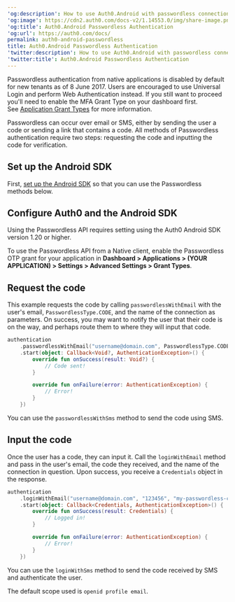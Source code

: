 ---
'og:description': How to use Auth0.Android with passwordless connections
'og:image': https://cdn2.auth0.com/docs-v2/1.14553.0/img/share-image.png
'og:title': Auth0.Android Passwordless Authentication
'og:url': https://auth0.com/docs/
permalink: auth0-android-passwordless
title: Auth0.Android Passwordless Authentication
'twitter:description': How to use Auth0.Android with passwordless connections
'twitter:title': Auth0.Android Passwordless Authentication
---
<Warning>

Passwordless authentication from native applications is disabled by default for new tenants as of 8 June 2017. Users are encouraged to use Universal Login and perform Web Authentication instead. If you still want to proceed you'll need to enable the MFA Grant Type on your dashboard first. See [Application Grant Types](/docs/get-started/applications/application-grant-types) for more information.

</Warning>

<Tooltip tip="Passwordless: Form of authentication that does not rely on a password as the first factor." cta="View Glossary" href="/docs/glossary?term=Passwordless">Passwordless</Tooltip> can occur over email or SMS, either by sending the user a code or sending a link that contains a code. All methods of Passwordless authentication require two steps: requesting the code and inputting the code for verification.

## Set up the Android SDK

First, [set up the Android SDK](/docs/libraries/auth0-android) so that you can use the Passwordless methods below.

## Configure Auth0 and the Android SDK

<Callout icon="file-lines" color="#0EA5E9" iconType="regular">

Using the Passwordless API requires setting using the Auth0 Android SDK version 1.20 or higher.

</Callout>

To use the Passwordless API from a Native client, enable the Passwordless OTP grant for your application in **Dashboard > Applications > (YOUR APPLICATION) > Settings > Advanced Settings > Grant Types**.

## Request the code

This example requests the code by calling `passwordlessWithEmail` with the user's email, `PasswordlessType.CODE`, and the name of the connection as parameters. On success, you may want to notify the user that their code is on the way, and perhaps route them to where they will input that code.

```kotlin lines
authentication
    .passwordlessWithEmail("username@domain.com", PasswordlessType.CODE, "my-passwordless-connection")
    .start(object: Callback<Void?, AuthenticationException>() {
        override fun onSuccess(result: Void?) {
            // Code sent!
        }

        override fun onFailure(error: AuthenticationException) {
            // Error!
        }
    })
```






You can use the `passwordlessWithSms` method to send the code using SMS.

## Input the code

Once the user has a code, they can input it. Call the `loginWithEmail` method and pass in the user's email, the code they received, and the name of the connection in question. Upon success, you receive a `Credentials` object in the response.

```kotlin lines
authentication
    .loginWithEmail("username@domain.com", "123456", "my-passwordless-connection")
    .start(object: Callback<Credentials, AuthenticationException>() {
        override fun onSuccess(result: Credentials) {
            // Logged in!
        }

        override fun onFailure(error: AuthenticationException) {
            // Error!
        }
    })
```






You can use the `loginWithSms` method to send the code received by SMS and authenticate the user.

The default scope used is `openid profile email`.